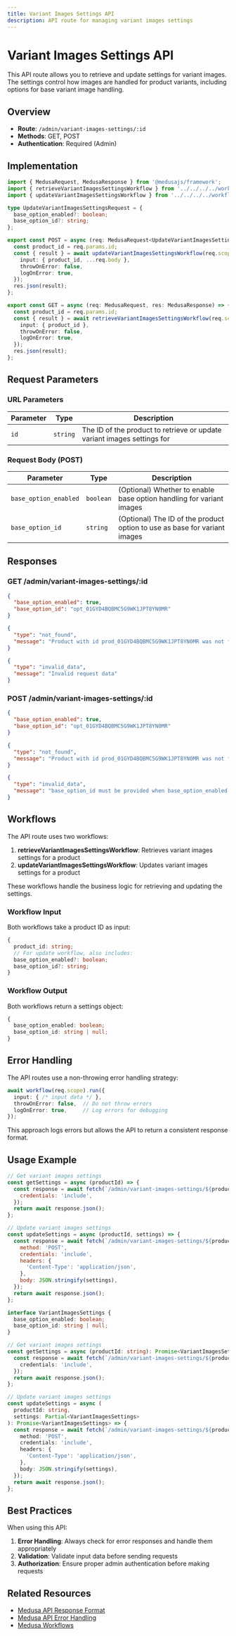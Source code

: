 ```yaml
---
title: Variant Images Settings API
description: API route for managing variant images settings
---
```



# Variant Images Settings API

This API route allows you to retrieve and update settings for variant images. The settings control how images are handled for product variants, including options for base variant image handling.

## Overview

- **Route**: `/admin/variant-images-settings/:id`
- **Methods**: GET, POST
- **Authentication**: Required (Admin)

## Implementation

```ts
import { MedusaRequest, MedusaResponse } from '@medusajs/framework';
import { retrieveVariantImagesSettingsWorkflow } from '../../../../workflows/retrieve-variant-image-settings';
import { updateVariantImagesSettingsWorkflow } from '../../../../workflows/update-variant-image-settings';

type UpdateVariantImagesSettingsRequest = {
  base_option_enabled?: boolean;
  base_option_id?: string;
};

export const POST = async (req: MedusaRequest<UpdateVariantImagesSettingsRequest>, res: MedusaResponse) => {
  const product_id = req.params.id;
  const { result } = await updateVariantImagesSettingsWorkflow(req.scope).run({
    input: { product_id, ...req.body },
    throwOnError: false,
    logOnError: true,
  });
  res.json(result);
};

export const GET = async (req: MedusaRequest, res: MedusaResponse) => {
  const product_id = req.params.id;
  const { result } = await retrieveVariantImagesSettingsWorkflow(req.scope).run({
    input: { product_id },
    throwOnError: false,
    logOnError: true,
  });
  res.json(result);
};
```

## Request Parameters

### URL Parameters

| Parameter | Type | Description |
|-----------|------|-------------|
| `id` | `string` | The ID of the product to retrieve or update variant images settings for |

### Request Body (POST)

| Parameter | Type | Description |
|-----------|------|-------------|
| `base_option_enabled` | `boolean` | (Optional) Whether to enable base option handling for variant images |
| `base_option_id` | `string` | (Optional) The ID of the product option to use as base for variant images |

## Responses

### GET /admin/variant-images-settings/:id

<Tabs>
  <TabItem value="200" label="200 OK">

```json
{
  "base_option_enabled": true,
  "base_option_id": "opt_01GYD4BQBMC5G9WK1JPT8YN0MR"
}
```

  </TabItem>
  <TabItem value="404" label="404 Not Found">

```json
{
  "type": "not_found",
  "message": "Product with id prod_01GYD4BQBMC5G9WK1JPT8YN0MR was not found"
}
```

  </TabItem>
  <TabItem value="400" label="400 Bad Request">

```json
{
  "type": "invalid_data",
  "message": "Invalid request data"
}
```

  </TabItem>
</Tabs>

### POST /admin/variant-images-settings/:id

<Tabs>
  <TabItem value="200" label="200 OK">

```json
{
  "base_option_enabled": true,
  "base_option_id": "opt_01GYD4BQBMC5G9WK1JPT8YN0MR"
}
```

  </TabItem>
  <TabItem value="404" label="404 Not Found">

```json
{
  "type": "not_found",
  "message": "Product with id prod_01GYD4BQBMC5G9WK1JPT8YN0MR was not found"
}
```

  </TabItem>
  <TabItem value="400" label="400 Bad Request">

```json
{
  "type": "invalid_data",
  "message": "base_option_id must be provided when base_option_enabled is true"
}
```

  </TabItem>
</Tabs>

## Workflows

The API route uses two workflows:

1. **retrieveVariantImagesSettingsWorkflow**: Retrieves variant images settings for a product
2. **updateVariantImagesSettingsWorkflow**: Updates variant images settings for a product

These workflows handle the business logic for retrieving and updating the settings.

### Workflow Input

Both workflows take a product ID as input:

```ts
{
  product_id: string;
  // For update workflow, also includes:
  base_option_enabled?: boolean;
  base_option_id?: string;
}
```

### Workflow Output

Both workflows return a settings object:

```ts
{
  base_option_enabled: boolean;
  base_option_id: string | null;
}
```

## Error Handling

The API routes use a non-throwing error handling strategy:

```ts
await workflow(req.scope).run({
  input: { /* input data */ },
  throwOnError: false,  // Do not throw errors
  logOnError: true,     // Log errors for debugging
});
```

This approach logs errors but allows the API to return a consistent response format.

## Usage Example

<Tabs>
  <TabItem value="js" label="JavaScript">

```javascript
// Get variant images settings
const getSettings = async (productId) => {
  const response = await fetch(`/admin/variant-images-settings/${productId}`, {
    credentials: 'include',
  });
  return await response.json();
};

// Update variant images settings
const updateSettings = async (productId, settings) => {
  const response = await fetch(`/admin/variant-images-settings/${productId}`, {
    method: 'POST',
    credentials: 'include',
    headers: {
      'Content-Type': 'application/json',
    },
    body: JSON.stringify(settings),
  });
  return await response.json();
};
```

  </TabItem>
  <TabItem value="ts" label="TypeScript">

```typescript
interface VariantImagesSettings {
  base_option_enabled: boolean;
  base_option_id: string | null;
}

// Get variant images settings
const getSettings = async (productId: string): Promise<VariantImagesSettings> => {
  const response = await fetch(`/admin/variant-images-settings/${productId}`, {
    credentials: 'include',
  });
  return await response.json();
};

// Update variant images settings
const updateSettings = async (
  productId: string, 
  settings: Partial<VariantImagesSettings>
): Promise<VariantImagesSettings> => {
  const response = await fetch(`/admin/variant-images-settings/${productId}`, {
    method: 'POST',
    credentials: 'include',
    headers: {
      'Content-Type': 'application/json',
    },
    body: JSON.stringify(settings),
  });
  return await response.json();
};
```

  </TabItem>
</Tabs>

## Best Practices

When using this API:

1. **Error Handling**: Always check for error responses and handle them appropriately
2. **Validation**: Validate input data before sending requests
3. **Authorization**: Ensure proper admin authentication before making requests

## Related Resources

- [Medusa API Response Format](https://docs.medusajs.com/learn/fundamentals/api-routes/responses)
- [Medusa API Error Handling](https://docs.medusajs.com/learn/fundamentals/api-routes/error-handling)
- [Medusa Workflows](https://docs.medusajs.com/learn/fundamentals/workflows)
